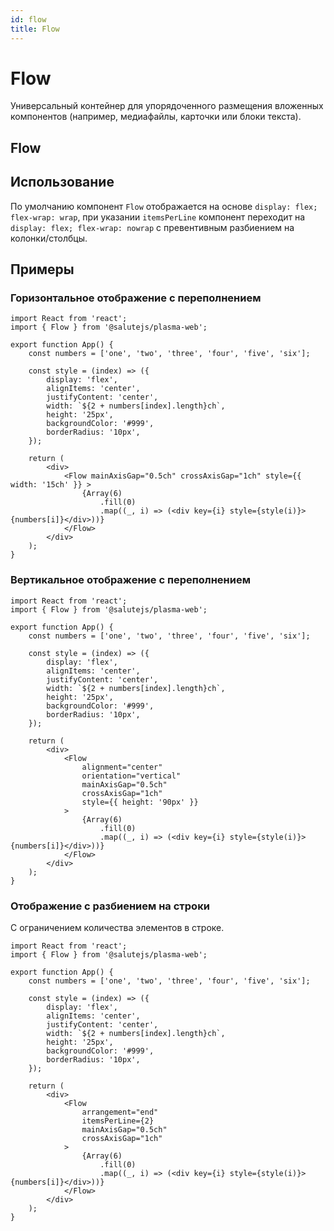 ```yaml
---
id: flow
title: Flow
---
```



# Flow
Универсальный контейнер для упорядоченного размещения вложенных компонентов (например, медиафайлы, карточки или блоки текста).


## Flow
<Description name="Flow" />
<PropsTable name="Flow" exclude={['css', 'focused', 'minColWidth']} />

## Использование
По умолчанию компонент `Flow` отображается на основе `display: flex; flex-wrap: wrap`,
при указании `itemsPerLine` компонент переходит на `display: flex; flex-wrap: nowrap` с превентивным разбиением на колонки/столбцы.


## Примеры

### Горизонтальное отображение с переполнением

```tsx live
import React from 'react';
import { Flow } from '@salutejs/plasma-web';

export function App() {
    const numbers = ['one', 'two', 'three', 'four', 'five', 'six'];

    const style = (index) => ({
        display: 'flex',
        alignItems: 'center',
        justifyContent: 'center',
        width: `${2 + numbers[index].length}ch`,
        height: '25px',
        backgroundColor: '#999',
        borderRadius: '10px',
    });

    return (
        <div>
            <Flow mainAxisGap="0.5ch" crossAxisGap="1ch" style={{ width: '15ch' }} >
                {Array(6)
                    .fill(0)
                    .map((_, i) => (<div key={i} style={style(i)}>{numbers[i]}</div>))}
            </Flow>
        </div>
    );
}
```

### Вертикальное отображение с переполнением

```tsx live
import React from 'react';
import { Flow } from '@salutejs/plasma-web';

export function App() {
    const numbers = ['one', 'two', 'three', 'four', 'five', 'six'];

    const style = (index) => ({
        display: 'flex',
        alignItems: 'center',
        justifyContent: 'center',
        width: `${2 + numbers[index].length}ch`,
        height: '25px',
        backgroundColor: '#999',
        borderRadius: '10px',
    });

    return (
        <div>
            <Flow
                alignment="center"
                orientation="vertical"
                mainAxisGap="0.5ch"
                crossAxisGap="1ch"
                style={{ height: '90px' }}
            >
                {Array(6)
                    .fill(0)
                    .map((_, i) => (<div key={i} style={style(i)}>{numbers[i]}</div>))}
            </Flow>
        </div>
    );
}
```

### Отображение с разбиением на строки
С ограничением количества элементов в строке.

```tsx live
import React from 'react';
import { Flow } from '@salutejs/plasma-web';

export function App() {
    const numbers = ['one', 'two', 'three', 'four', 'five', 'six'];

    const style = (index) => ({
        display: 'flex',
        alignItems: 'center',
        justifyContent: 'center',
        width: `${2 + numbers[index].length}ch`,
        height: '25px',
        backgroundColor: '#999',
        borderRadius: '10px',
    });

    return (
        <div>
            <Flow
                arrangement="end"
                itemsPerLine={2}
                mainAxisGap="0.5ch"
                crossAxisGap="1ch"
            >
                {Array(6)
                    .fill(0)
                    .map((_, i) => (<div key={i} style={style(i)}>{numbers[i]}</div>))}
            </Flow>
        </div>
    );
}
```

